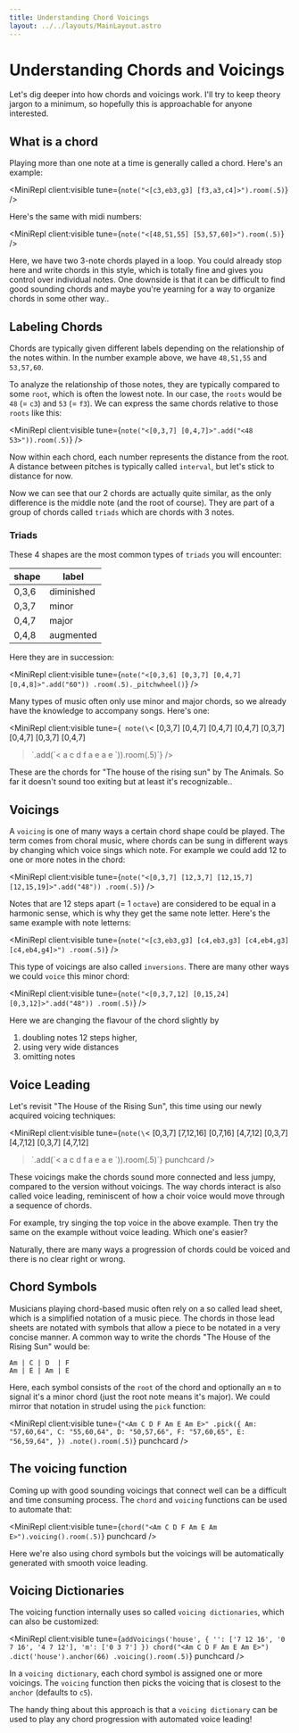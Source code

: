 ```yaml
---
title: Understanding Chord Voicings
layout: ../../layouts/MainLayout.astro
---
```



# Understanding Chords and Voicings

Let's dig deeper into how chords and voicings work.
I'll try to keep theory jargon to a minimum, so hopefully this is approachable for anyone interested.

## What is a chord

Playing more than one note at a time is generally called a chord. Here's an example:

<MiniRepl client:visible tune={`note("<[c3,eb3,g3] [f3,a3,c4]>").room(.5)`} />

Here's the same with midi numbers:

<MiniRepl client:visible tune={`note("<[48,51,55] [53,57,60]>").room(.5)`} />

Here, we have two 3-note chords played in a loop.
You could already stop here and write chords in this style, which is totally fine and gives you control over individual notes.
One downside is that it can be difficult to find good sounding chords and maybe you're yearning for a way to organize chords in some other way..

## Labeling Chords

Chords are typically given different labels depending on the relationship of the notes within.
In the number example above, we have `48,51,55` and `53,57,60`.

To analyze the relationship of those notes, they are typically compared to some `root`, which is often the lowest note.
In our case, the `roots` would be `48` (= `c3`) and `53` (= `f3`).
We can express the same chords relative to those `roots` like this:

<MiniRepl client:visible tune={`note("<[0,3,7] [0,4,7]>".add("<48 53>")).room(.5)`} />

Now within each chord, each number represents the distance from the root.
A distance between pitches is typically called `interval`, but let's stick to distance for now.

Now we can see that our 2 chords are actually quite similar, as the only difference is the middle note (and the root of course).
They are part of a group of chords called `triads` which are chords with 3 notes.

### Triads

These 4 shapes are the most common types of `triads` you will encounter:

| shape | label      |
| ----- | ---------- |
| 0,3,6 | diminished |
| 0,3,7 | minor      |
| 0,4,7 | major      |
| 0,4,8 | augmented  |

Here they are in succession:

<MiniRepl
  client:visible
  tune={`note("<[0,3,6] [0,3,7] [0,4,7] [0,4,8]>".add("60"))
.room(.5)._pitchwheel()`}
/>

Many types of music often only use minor and major chords, so we already have the knowledge to accompany songs. Here's one:

<MiniRepl
  client:visible
  tune={`
note(\`<
[0,3,7] [0,4,7] [0,4,7] [0,4,7]
[0,3,7] [0,4,7] [0,3,7] [0,4,7]
>\`.add(\`<
a c d f
a e a e
>\`)).room(.5)`}
/>

These are the chords for "The house of the rising sun" by The Animals.
So far it doesn't sound too exiting but at least it's recognizable..

## Voicings

A `voicing` is one of many ways a certain chord shape could be played.
The term comes from choral music, where chords can be sung in different ways by changing which voice sings which note.
For example we could add 12 to one or more notes in the chord:

<MiniRepl
  client:visible
  tune={`note("<[0,3,7] [12,3,7] [12,15,7] [12,15,19]>".add("48"))
.room(.5)`}
/>

Notes that are 12 steps apart (= 1 `octave`) are considered to be equal in a harmonic sense, which is why they get the same note letter.
Here's the same example with note letterns:

<MiniRepl
  client:visible
  tune={`note("<[c3,eb3,g3] [c4,eb3,g3] [c4,eb4,g3] [c4,eb4,g4]>")
.room(.5)`}
/>

This type of voicings are also called `inversions`. There are many other ways we could `voice` this minor chord:

<MiniRepl
  client:visible
  tune={`note("<[0,3,7,12] [0,15,24] [0,3,12]>".add("48"))
.room(.5)`}
/>

Here we are changing the flavour of the chord slightly by

1. doubling notes 12 steps higher,
2. using very wide distances
3. omitting notes

## Voice Leading

Let's revisit "The House of the Rising Sun", this time using our newly acquired voicing techniques:

<MiniRepl
  client:visible
  tune={`note(\`<
[0,3,7] [7,12,16] [0,7,16] [4,7,12]
[0,3,7] [4,7,12] [0,3,7] [4,7,12]
>\`.add(\`<
a c d f
a e a e
>\`)).room(.5)`}
  punchcard
/>

These voicings make the chords sound more connected and less jumpy, compared to the version without voicings.
The way chords interact is also called voice leading, reminiscent of how a choir voice would move through a sequence of chords.

For example, try singing the top voice in the above example. Then try the same on the example without voice leading. Which one's easier?

Naturally, there are many ways a progression of chords could be voiced and there is no clear right or wrong.

## Chord Symbols

Musicians playing chord-based music often rely on a so called lead sheet, which is a simplified notation of a music piece.
The chords in those lead sheets are notated with symbols that allow a piece to be notated in a very concise manner.
A common way to write the chords "The House of the Rising Sun" would be:

```
Am | C | D  | F
Am | E | Am | E
```

Here, each symbol consists of the `root` of the chord and optionally an `m` to signal it's a minor chord (just the root note means it's major).
We could mirror that notation in strudel using the `pick` function:

<MiniRepl
  client:visible
  tune={`"<Am C D F Am E Am E>"
  .pick({
    Am: "57,60,64",
    C: "55,60,64",
    D: "50,57,66",
    F: "57,60,65",
    E: "56,59,64",
  })
  .note().room(.5)`}
  punchcard
/>

## The voicing function

Coming up with good sounding voicings that connect well can be a difficult and time consuming process.
The `chord` and `voicing` functions can be used to automate that:

<MiniRepl client:visible tune={`chord("<Am C D F Am E Am E>").voicing().room(.5)`} punchcard />

Here we're also using chord symbols but the voicings will be automatically generated with smooth voice leading.

## Voicing Dictionaries

The voicing function internally uses so called `voicing dictionaries`, which can also be customized:

<MiniRepl
  client:visible
  tune={`addVoicings('house', {
  '': ['7 12 16', '0 7 16', '4 7 12'],
  'm': ['0 3 7']
})
chord("<Am C D F Am E Am E>")
  .dict('house').anchor(66)
  .voicing().room(.5)`}
  punchcard
/>

In a `voicing dictionary`, each chord symbol is assigned one or more voicings.
The `voicing` function then picks the voicing that is closest to the `anchor` (defaults to `c5`).

The handy thing about this approach is that a `voicing dictionary` can be used to play any chord progression with automated voice leading!
